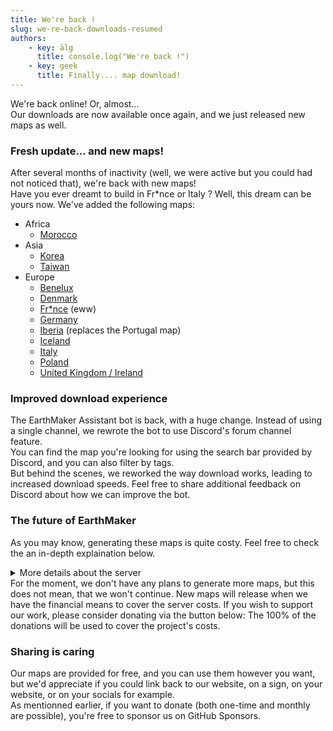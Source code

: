 ---
title: We're back !
slug: we-re-back-downloads-resumed
authors:
    - key: älg
      title: console.log("We're back !")
    - key: geek
      title: Finally.... map download!
---

We're back online! Or, almost...  
Our downloads are now available once again, and we just released new maps as well. 

<!-- truncate -->

### Fresh update... and new maps!

After several months of inactivity (well, we were active but you could had not noticed that), we're back with new maps!  
Have you ever dreamt to build in Fr\*nce or Italy ?
Well, this dream can be yours now.
We've added the following maps:
* Africa
  * [Morocco](/maps/africa/morocco)
* Asia
  * [Korea](/maps/asia/korea)
  * [Taiwan](/maps/asia/taiwan)
* Europe
  * [Benelux](/maps/europe/benelux)
  * [Denmark](/maps/europe/denmark)
  * [Fr\*nce](/maps/europe/france) (eww)
  * [Germany](/maps/europe/germany)
  * [Iberia](/maps/europe/iberia) (replaces the Portugal map)
  * [Iceland](/maps/europe/island)
  * [Italy](/maps/europe/italy)
  * [Poland](/maps/europe/poland)
  * [United Kingdom / Ireland](/maps/europe/uk-ireland)

### Improved download experience

The EarthMaker Assistant bot is back, with a huge change. Instead of using a single channel, we rewrote the bot to use Discord's forum channel feature.  
You can find the map you're looking for using the search bar provided by Discord, and you can also filter by tags.  
But behind the scenes, we reworked the way download works, leading to increased download speeds. Feel free to share additional feedback on Discord about how we can improve the bot.  

### The future of EarthMaker

As you may know, generating these maps is quite costy. Feel free to check the an in-depth explaination below. 
<details>
  <summary>More details about the server</summary>  

  We used to pay almost 70€ monthly for the server. The performence/price ratio was good, for the price however, but this is still a significant amount.
  Here are the hardware specs of the said server:
  * CPU: AMD Ryzen 9 3900 (12 cores, 24 threads @ 3.1 GhZ / 4.3 GhZ in Boost mode)
  * RAM: 128 GB (4*32 GB) ECC
  * Storage: 2*1.92 TB (3.84 TB), in a ZFS pool  

  The [map generation tool we use](https://earth.motfe.net/tiles-installation/) runs only on Windows, but since we've had some issues with Windows randomly throwing BSODs, instead of installing Windows Server on the bare-metal, we've decided to install it in a virtual machine.  
  Unlike a "standard" virtual machine you could create in VirtualBox or VMWare Workstation, we used the KVM (Kernel Virtual Machine) hypervisor. This allows us to have little to no performence loss (about 5%, or less), as the VM is running in the Linux Kernel, right above the bare-metal hardware, instead of running in the user space.  
  To acheive this, we installed [Proxmox Virtual Environment](https://www.proxmox.com/en/products/proxmox-virtual-environment/overview), an open source hypervisor (yes!) which allows us to create VMs using the KVM hypervisor (heck yes!) and QEMU, while exposing a web interface for management (this is peak!).  
  This setup is of course overkill, but it's much faster to boot Windows through this than to log in to the Hetzner web UI and then ask for a "button press". As a bonus point, Proxmox also provides a console to view the VM screen, which Hetzner does not allows, unless we order a KVM Console (or boot the server in the vKVM console, or buy a Dell server, tho they are expensive for our usecase).  
  The installation was not complicated, but since Hetzner has not provided a Proxmox ZFS setup at the time, we've had to install it through Rescue mode, inside a QEMU virtual machine with the phyisical drives mounted. If you're interested, the instructions are [here](https://gist.github.com/GeekCornerGH/6d7ed91831360f5b34b239516b8c99a2).
</details> 
For the moment, we don't have any plans to generate more maps, but this does not mean, that we won't continue.  
New maps will release when we have the financial means to cover the server costs.  
If you wish to support our work, please consider donating via the button below:  
<GitHubSponsorsBox />  
The 100% of the donations will be used to cover the project's costs.

### Sharing is caring

Our maps are provided for free, and you can use them however you want, but we'd appreciate if you could link back to our website, on a sign, on your website, or on your socials for example.  
As mentionned earlier, if you want to donate (both one-time and monthly are possible), you're free to sponsor us on GitHub Sponsors.
